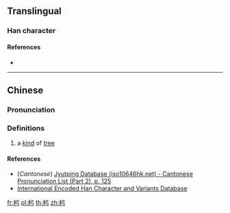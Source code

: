 {{character info/new}}
==Translingual==

===Han character===
{{Han char|rn=75|rad=木|as=03|sn=7|four=|canj=DN|ids=⿰木弓}}

====References====
* {{Han ref|kx=0512.070|dkj=14475|hdz=21162.050|uh=675B|ud=26459}}

----

==Chinese==
{{zh-forms}}

===Pronunciation===
{{zh-pron
|m=gōng
|c=gung1
|mc=
|oc=
|ma=
|cat=n
}}

===Definitions===
{{zh-hanzi}}

# a [[kind]] of [[tree]]

====References====
* (''Cantonese'') [http://www.iso10646hk.net/jp/document/download.jsp Jyutping Database (iso10646hk.net) - Cantonese Pronunciation List (Part 2), p. 125]
* [http://chardb.iis.sinica.edu.tw/char/U+675B International Encoded Han Character and Variants Database]

[[fr:杛]]
[[pl:杛]]
[[th:杛]]
[[zh:杛]]